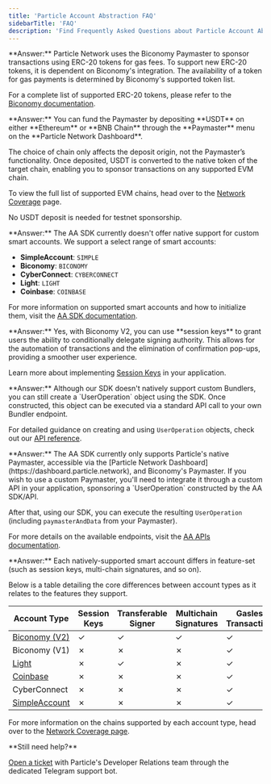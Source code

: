```yaml
---
title: 'Particle Account Abstraction FAQ'
sidebarTitle: 'FAQ'
description: 'Find Frequently Asked Questions about Particle Account Abstraction.'
---
```


<AccordionGroup>

<Accordion title="How can I support new ERC-20 tokens for Gas payments?" icon="gas-pump">
  **Answer:** Particle Network uses the Biconomy Paymaster to sponsor transactions using ERC-20 tokens for gas fees. To support new ERC-20 tokens, it is dependent on Biconomy's integration. The availability of a token for gas payments is determined by Biconomy's supported token list.

  <Note>For a complete list of supported ERC-20 tokens, please refer to the [Biconomy documentation](https://docs.biconomy.io/supportedNetworks#supported-tokens).</Note>
</Accordion>

<Accordion title="On which chains can I fund the Paymaster?" icon="filter-circle-dollar">
  **Answer:** You can fund the Paymaster by depositing **USDT** on either **Ethereum** or **BNB Chain** through the **Paymaster** menu on the **Particle Network Dashboard**. 
  
  The choice of chain only affects the deposit origin, not the Paymaster’s functionality. Once deposited, USDT is converted to the native token of the target chain, enabling you to sponsor transactions on any supported EVM chain. 

  To view the full list of supported EVM chains, head over to the [Network Coverage](/guides/network-coverage) page.
  
  <Note>No USDT deposit is needed for testnet sponsorship.</Note>
</Accordion>

<Accordion title="Can I use a custom smart account?" icon="file-user">
  **Answer:** The AA SDK currently doesn't offer native support for custom smart accounts. We support a select range of smart accounts:

  - **SimpleAccount**: `SIMPLE`
  - **Biconomy**: `BICONOMY`
  - **CyberConnect**: `CYBERCONNECT`
  - **Light**: `LIGHT`
  - **Coinbase**: `COINBASE`

  <Tip>For more information on supported smart accounts and how to initialize them, visit the [AA SDK documentation](/api-reference/aa/sdks/desktop/web#initialization).</Tip>
</Accordion>

<Accordion title="Can I automate transactions and/or remove confirmation pop-ups?" icon="robot">
  **Answer:** Yes, with Biconomy V2, you can use **session keys** to grant users the ability to conditionally delegate signing authority. This allows for the automation of transactions and the elimination of confirmation pop-ups, providing a smoother user experience.

  <Note>Learn more about implementing [Session Keys](/guides/integrations/aa/keys) in your application.</Note>
</Accordion>

<Accordion title="How do I use a custom Bundler?" icon="box">
  **Answer:** Although our SDK doesn't natively support custom Bundlers, you can still create a `UserOperation` object using the SDK. Once constructed, this object can be executed via a standard API call to your own Bundler endpoint.

  <Tip>For detailed guidance on creating and using `UserOperation` objects, check out our [API reference](/api-reference/aa/rpc/createuserop).</Tip>
</Accordion>

<Accordion title="How do I use a custom Paymaster?" icon="money-bill">
  **Answer:** The AA SDK currently only supports Particle's native Paymaster, accessible via the [Particle Network Dashboard](https://dashboard.particle.network), and Biconomy's Paymaster. If you wish to use a custom Paymaster, you'll need to integrate it through a custom API in your application, sponsoring a `UserOperation` constructed by the AA SDK/API. 
  
 After that, using our SDK, you can execute the resulting `UserOperation` (including `paymasterAndData` from your Paymaster).

  <Tip>For more details on the available endpoints, visit the [AA APIs documentation](/api-reference/aa/introduction).</Tip>
</Accordion>

<Accordion title="What are the differences between the natively supported smart accounts?" icon="user">
  **Answer:** Each natively-supported smart account differs in feature-set (such as session keys, multi-chain signatures, and so on).

  Below is a table detailing the core differences between account types as it relates to the features they support.
  
| Account Type  | Session Keys | Transferable Signer | Multichain Signatures | Gasless Transactions |
| ------------- | ------------ | ------------------- | --------------------- | -------------------- |
| [Biconomy (V2)](https://github.com/bcnmy/scw-contracts/blob/main/contracts/smart-account/SmartAccount.sol) |     ✓         |   ✓                  |   ✓                    |                 ✓     |
| Biconomy (V1) |      ✗        |  ✗                  |   ✗                    |                  ✓    |
| [Light](https://github.com/alchemyplatform/light-account)         |     ✗        |   ✓                  |  ✗                     |             ✓         |
| [Coinbase](https://github.com/coinbase/coinbase-wallet-sdk)              |    ✗          |   ✗                  |  ✗                     |        ✓              |
| CyberConnect  |      ✗        |    ✗                 |  ✗                     |              ✓        |
| [SimpleAccount](https://github.com/eth-infinitism/account-abstraction/blob/develop/contracts/samples/SimpleAccount.sol) |      ✗        |    ✗                 |  ✗                     |            ✓          |

<Tip>For more information on the chains supported by each account type, head over to the [Network Coverage page](/guides/network-coverage).</Tip>
</Accordion>

</AccordionGroup>

<Note>
**Still need help?**

[Open a ticket](https://t.me/particle_developer_bot) with Particle's Developer Relations team through the dedicated Telegram support bot.
</Note>
